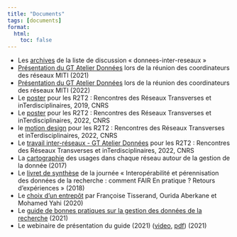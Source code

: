 ```yaml
---
title: "Documents"
tags: [documents]
format:
  html:
    toc: false
---
```


- Les [archives](https://listes.services.cnrs.fr/wws/arc/donnees-inter-reseaux/) de la liste de discussion « donnees-inter-reseaux »
- [Présentation du GT Atelier Données](/download/Atelier_Donnees_17052021.pdf) lors de la réunion des coordinateurs des réseaux MITI (2021)
- [Présentation du GT Atelier Données](/download/Atelier_Donnees_20220420.pdf) lors de la réunion des coordinateurs des réseaux MITI (2022)
- Le [poster](/download/R2T2-septembre-2019.pdf) pour les R2T2 : Rencontres des Réseaux Transverses et inTerdisciplinaires, 2019, CNRS
- Le [poster](/download/R2T2-septembre-2022.pdf) pour les R2T2 : Rencontres des Réseaux Transverses et inTerdisciplinaires, 2022, CNRS
- le [motion design](https://www.canal-u.tv/chaines/ad/presentation-du-gt-atelier-donnees-cnrs) pour les R2T2 : Rencontres des Réseaux Transverses et inTerdisciplinaires, 2022, CNRS
- Le [travail inter-réseaux - GT Atelier Données](/download/2022_09_29_GT_Atelier-Donnees_VF.pdf) pour les R2T2 : Rencontres des Réseaux Transverses et inTerdisciplinaires, 2022, CNRS
- La [cartographie](/download/GTInterreseaux-CartoSyntheseV6-optimise.pdf) des usages dans chaque réseau autour de la gestion de la donnée (2017)
- Le [livret de synthèse](/download/Livret_FAIR_2018.pdf) de la journée « Interopérabilité et pérennisation des données de la recherche : comment FAIR En pratique ? Retours d'expériences » (2018)
- Le [choix d'un entrepôt](/download/Choix_entrepot_hackathon_20200114.pdf) par Françoise Tisserand, Ourida Aberkane et Mohamed Yahi (2020)
- Le [guide de bonnes pratiques sur la gestion des données de la recherche](https://mi-gt-donnees.pages.math.unistra.fr/guide/guide_bonnes_pratiques_gestion_donnees_recherche_v1.pdf) (2021)
- Le webinaire de présentation du guide (2021) ([video](https://www.canal-u.tv/video/atelier_donnees/presentation_du_guide_de_bonnes_pratiques_des_donnees_de_la_recherche.59537), [pdf](/download/Guide_Bonnes_Pratiques_Janvier_2021.pdf)) (2021)

